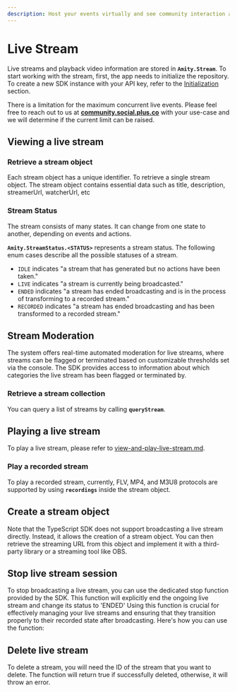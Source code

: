 ```yaml
---
description: Host your events virtually and see community interaction as it happens.
---
```


# Live Stream

Live streams and playback video information are stored in **`Amity.Stream`**. To start working with the stream, first, the app needs to initialize the repository. To create a new SDK instance with your API key, refer to the [Initialization](broken-reference) section.

There is a limitation for the maximum concurrent live events. Please feel free to reach out to us at [**community.social.plus.co**](https://community.amity.co/) with your use-case and we will determine if the current limit can be raised.

## Viewing a live stream

### Retrieve a stream object

Each stream object has a unique identifier. To retrieve a single stream object. The stream object contains essential data such as title, description, streamerUrl, watcherUrl, etc


### Stream Status

The stream consists of many states. It can change from one state to another, depending on events and actions.

**`Amity.StreamStatus.<STATUS>`** represents a stream status. The following enum cases describe all the possible statuses of a stream.

* `IDLE` indicates "a stream that has generated but no actions have been taken."
* `LIVE` indicates "a stream is currently being broadcasted."
* `ENDED` indicates "a stream has ended broadcasting and is in the process of transforming to a recorded stream."
* `RECORDED` indicates "a stream has ended broadcasting and has been transformed to a recorded stream."

## Stream Moderation&#x20;

The system offers real-time automated moderation for live streams, where streams can be flagged or terminated based on customizable thresholds set via the console. The SDK provides access to information about which categories the live stream has been flagged or terminated by.


### Retrieve a stream collection

&#x20;You can query a list of streams by calling **`queryStream`**.


## Playing a live stream

To play a live stream, please refer to [view-and-play-live-stream.md](../web/view-and-play-live-stream.md "mention").

### Play a recorded stream

To play a recorded stream, currently, FLV, MP4, and M3U8 protocols are  supported by using **`recordings`** inside the stream object.


## Create a stream object

Note that the TypeScript SDK does not support broadcasting a live stream directly. Instead, it allows the creation of a stream object. You can then retrieve the streaming URL from this object and implement it with a third-party library or a streaming tool like OBS.


## Stop live stream session

To stop broadcasting a live stream, you can use the dedicated stop function provided by the SDK. This function will explicitly end the ongoing live stream and change its status to 'ENDED' Using this function is crucial for effectively managing your live streams and ensuring that they transition properly to their recorded state after broadcasting. Here's how you can use the function:


## Delete live stream

To delete a stream, you will need the ID of the stream that you want to delete. The function will return true if successfully deleted, otherwise, it will throw an error.

